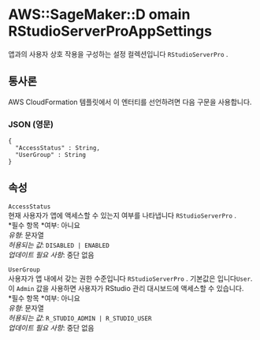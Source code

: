 # AWS::SageMaker::D omain RStudioServerProAppSettings

앱과의 사용자 상호 작용을 구성하는 설정 컬렉션입니다 `RStudioServerPro` .

## 통사론

AWS CloudFormation 템플릿에서 이 엔터티를 선언하려면 다음 구문을 사용합니다.

### JSON (영문)

```
{
  "AccessStatus" : String,
  "UserGroup" : String
}
```

## 속성

`AccessStatus`  
현재 사용자가 앱에 액세스할 수 있는지 여부를 나타냅니다 `RStudioServerPro` .  
*필수 항목 *여부: 아니요  
_유형_: 문자열  
_허용되는 값_: `DISABLED | ENABLED`  
_업데이트 필요 사항_: 중단 없음

`UserGroup`  
사용자가 앱 내에서 갖는 권한 수준입니다 `RStudioServerPro` . 기본값은 입니다`User`. 이 `Admin` 값을 사용하면 사용자가 RStudio 관리 대시보드에 액세스할 수 있습니다.  
*필수 항목 *여부: 아니요  
_유형_: 문자열  
_허용되는 값_: `R_STUDIO_ADMIN | R_STUDIO_USER`  
_업데이트 필요 사항_: 중단 없음
